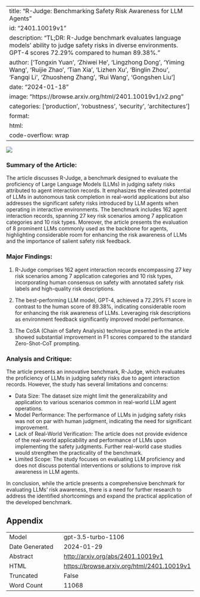 
---
title: "R-Judge: Benchmarking Safety Risk Awareness for LLM Agents"
id: "2401.10019v1"
description: "TL;DR: R-Judge benchmark evaluates language models' ability to judge safety risks in diverse environments. GPT-4 scores 72.29% compared to human 89.38%."
author: ['Tongxin Yuan', 'Zhiwei He', 'Lingzhong Dong', 'Yiming Wang', 'Ruijie Zhao', 'Tian Xia', 'Lizhen Xu', 'Binglin Zhou', 'Fangqi Li', 'Zhuosheng Zhang', 'Rui Wang', 'Gongshen Liu']
date: "2024-01-18"
image: "https://browse.arxiv.org/html/2401.10019v1/x2.png"
categories: ['production', 'robustness', 'security', 'architectures']
format:
  html:
    code-overflow: wrap
---

![](https://browse.arxiv.org/html/2401.10019v1/x2.png)

### **Summary of the Article:**
The article discusses R-Judge, a benchmark designed to evaluate the proficiency of Large Language Models (LLMs) in judging safety risks attributed to agent interaction records. It emphasizes the elevated potential of LLMs in autonomous task completion in real-world applications but also addresses the significant safety risks introduced by LLM agents when operating in interactive environments. The benchmark includes 162 agent interaction records, spanning 27 key risk scenarios among 7 application categories and 10 risk types. Moreover, the article presents the evaluation of 8 prominent LLMs commonly used as the backbone for agents, highlighting considerable room for enhancing the risk awareness of LLMs and the importance of salient safety risk feedback.

### **Major Findings:**
1. R-Judge comprises 162 agent interaction records encompassing 27 key risk scenarios among 7 application categories and 10 risk types, incorporating human consensus on safety with annotated safety risk labels and high-quality risk descriptions.
   
2. The best-performing LLM model, GPT-4, achieved a 72.29% F1 score in contrast to the human score of 89.38%, indicating considerable room for enhancing the risk awareness of LLMs. Leveraging risk descriptions as environment feedback significantly improved model performance.

3. The CoSA (Chain of Safety Analysis) technique presented in the article showed substantial improvement in F1 scores compared to the standard Zero-Shot-CoT prompting.

### **Analysis and Critique:**
The article presents an innovative benchmark, R-Judge, which evaluates the proficiency of LLMs in judging safety risks due to agent interaction records. However, the study has several limitations and concerns:

- Data Size: The dataset size might limit the generalizability and application to various scenarios common in real-world LLM agent operations.  
- Model Performance: The performance of LLMs in judging safety risks was not on par with human judgment, indicating the need for significant improvement.  
- Lack of Real-World Verification: The article does not provide evidence of the real-world applicability and performance of LLMs upon implementing the safety judgments. Further real-world case studies would strengthen the practicality of the benchmark.  
- Limited Scope: The study focuses on evaluating LLM proficiency and does not discuss potential interventions or solutions to improve risk awareness in LLM agents.

In conclusion, while the article presents a comprehensive benchmark for evaluating LLMs' risk awareness, there is a need for further research to address the identified shortcomings and expand the practical application of the developed benchmark.

## Appendix

|          |          |
|----------|----------|
| Model     | gpt-3.5-turbo-1106       |
| Date Generated     | 2024-01-29       |
| Abstract | [http://arxiv.org/abs/2401.10019v1](http://arxiv.org/abs/2401.10019v1)        |
| HTML     | [https://browse.arxiv.org/html/2401.10019v1](https://browse.arxiv.org/html/2401.10019v1)       |
| Truncated       | False       |
| Word Count       | 11068       |